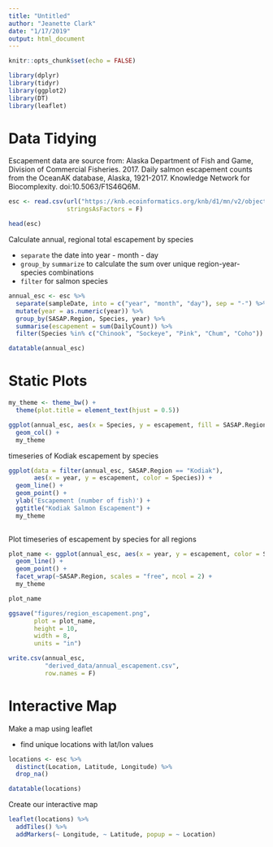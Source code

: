 ```yaml
---
title: "Untitled"
author: "Jeanette Clark"
date: "1/17/2019"
output: html_document
---
```


```r
knitr::opts_chunk$set(echo = FALSE)
```


```r
library(dplyr)
library(tidyr)
library(ggplot2)
library(DT)
library(leaflet)
```

# Data Tidying

Escapement data are source from: Alaska Department of Fish and Game, Division of Commercial Fisheries. 2017. Daily salmon escapement counts from the OceanAK database, Alaska, 1921-2017. Knowledge Network for Biocomplexity. doi:10.5063/F1S46Q6M.

```r
esc <- read.csv(url("https://knb.ecoinformatics.org/knb/d1/mn/v2/object/urn%3Auuid%3Af119a05b-bbe7-4aea-93c6-85434dcb1c5e", method = "libcurl"), 
                stringsAsFactors = F)

head(esc)
```

Calculate annual, regional total escapement by species

* `separate` the date into year - month - day
* `group_by` `summarize` to calculate the sum over unique region-year-species combinations
* `filter` for salmon species

```r
annual_esc <- esc %>% 
  separate(sampleDate, into = c("year", "month", "day"), sep = "-") %>% 
  mutate(year = as.numeric(year)) %>% 
  group_by(SASAP.Region, Species, year) %>% 
  summarise(escapement = sum(DailyCount)) %>% 
  filter(Species %in% c("Chinook", "Sockeye", "Pink", "Chum", "Coho"))

```

```r
datatable(annual_esc)
```


# Static Plots
```r
my_theme <- theme_bw() +
  theme(plot.title = element_text(hjust = 0.5))
```

```r
ggplot(annual_esc, aes(x = Species, y = escapement, fill = SASAP.Region)) +
  geom_col() +
  my_theme
```

timeseries of Kodiak escapement by species

```r
ggplot(data = filter(annual_esc, SASAP.Region == "Kodiak"), 
       aes(x = year, y = escapement, color = Species)) +
  geom_line() +
  geom_point() +
  ylab('Escapement (number of fish)') +
  ggtitle("Kodiak Salmon Escapement") +
  my_theme
  
```

Plot timeseries of escapement by species for all regions

```r
plot_name <- ggplot(annual_esc, aes(x = year, y = escapement, color = Species)) +
  geom_line() +
  geom_point() +
  facet_wrap(~SASAP.Region, scales = "free", ncol = 2) +
  my_theme

plot_name

ggsave("figures/region_escapement.png", 
       plot = plot_name, 
       height = 10,
       width = 8,
       units = "in")
```

```r
write.csv(annual_esc, 
          "derived_data/annual_escapement.csv", 
          row.names = F)
```

# Interactive Map

Make a map using leaflet

* find unique locations with lat/lon values

```r
locations <- esc %>% 
  distinct(Location, Latitude, Longitude) %>% 
  drop_na()

datatable(locations)
```

Create our interactive map

```r
leaflet(locations) %>% 
  addTiles() %>% 
  addMarkers(~ Longitude, ~ Latitude, popup = ~ Location)
```

